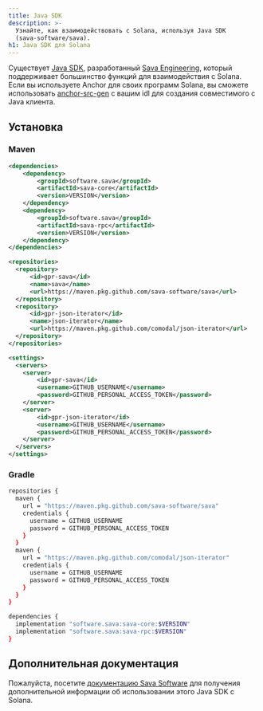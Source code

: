 ```yaml
---
title: Java SDK
description: >-
  Узнайте, как взаимодействовать с Solana, используя Java SDK
  (sava-software/sava).
h1: Java SDK для Solana
---
```


Существует [Java SDK](https://sava.software/welcome), разработанный
[Sava Engineering](https://sava.engineering/), который поддерживает большинство
функций для взаимодействия с Solana. Если вы используете Anchor для своих
программ Solana, вы сможете использовать
[anchor-src-gen](https://sava.software/utilities/anchor-src-gen) с вашим idl для
создания совместимого с Java клиента.

## Установка

### Maven

```xml  title="pom.xml"
<dependencies>
    <dependency>
        <groupId>software.sava</groupId>
        <artifactId>sava-core</artifactId>
        <version>VERSION</version>
    </dependency>
    <dependency>
        <groupId>software.sava</groupId>
        <artifactId>sava-rpc</artifactId>
        <version>VERSION</version>
    </dependency>
</dependencies>

<repositories>
  <repository>
      <id>gpr-sava</id>
      <name>sava</name>
      <url>https://maven.pkg.github.com/sava-software/sava</url>
  </repository>
  <repository>
      <id>gpr-json-iterator</id>
      <name>json-iterator</name>
      <url>https://maven.pkg.github.com/comodal/json-iterator</url>
  </repository>
</repositories>
```

```xml  title="settings.xml"
<settings>
  <servers>
    <server>
        <id>gpr-sava</id>
        <username>GITHUB_USERNAME</username>
        <password>GITHUB_PERSONAL_ACCESS_TOKEN</password>
    </server>
    <server>
        <id>gpr-json-iterator</id>
        <username>GITHUB_USERNAME</username>
        <password>GITHUB_PERSONAL_ACCESS_TOKEN</password>
    </server>
  </servers>
</settings>
```

### Gradle

```bash  title="build.gradle"
repositories {
  maven {
    url = "https://maven.pkg.github.com/sava-software/sava"
    credentials {
      username = GITHUB_USERNAME
      password = GITHUB_PERSONAL_ACCESS_TOKEN
    }
  }
  maven {
    url = "https://maven.pkg.github.com/comodal/json-iterator"
    credentials {
      username = GITHUB_USERNAME
      password = GITHUB_PERSONAL_ACCESS_TOKEN
    }
  }
}

dependencies {
  implementation "software.sava:sava-core:$VERSION"
  implementation "software.sava:sava-rpc:$VERSION"
}
```

## Дополнительная документация

Пожалуйста, посетите [документацию Sava Software](https://sava.software/welcome)
для получения дополнительной информации об использовании этого Java SDK с
Solana.
